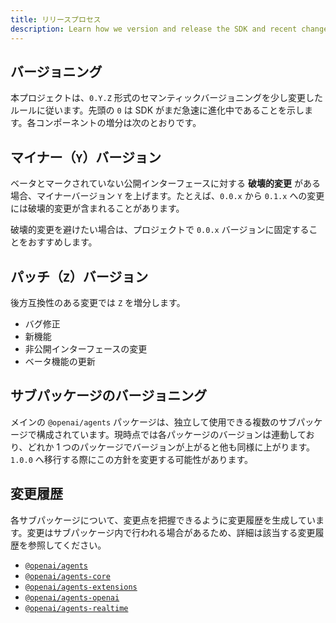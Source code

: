 ```yaml
---
title: リリースプロセス
description: Learn how we version and release the SDK and recent changes.
---
```


## バージョニング

本プロジェクトは、`0.Y.Z` 形式のセマンティックバージョニングを少し変更したルールに従います。先頭の `0` は SDK がまだ急速に進化中であることを示します。各コンポーネントの増分は次のとおりです。

## マイナー（`Y`）バージョン

ベータとマークされていない公開インターフェースに対する **破壊的変更** がある場合、マイナーバージョン `Y` を上げます。たとえば、`0.0.x` から `0.1.x` への変更には破壊的変更が含まれることがあります。

破壊的変更を避けたい場合は、プロジェクトで `0.0.x` バージョンに固定することをおすすめします。

## パッチ（`Z`）バージョン

後方互換性のある変更では `Z` を増分します。

- バグ修正
- 新機能
- 非公開インターフェースの変更
- ベータ機能の更新

## サブパッケージのバージョニング

メインの `@openai/agents` パッケージは、独立して使用できる複数のサブパッケージで構成されています。現時点では各パッケージのバージョンは連動しており、どれか 1 つのパッケージでバージョンが上がると他も同様に上がります。`1.0.0` へ移行する際にこの方針を変更する可能性があります。

## 変更履歴

各サブパッケージについて、変更点を把握できるように変更履歴を生成しています。変更はサブパッケージ内で行われる場合があるため、詳細は該当する変更履歴を参照してください。

- [`@openai/agents`](https://github.com/openai/openai-agents-js/blob/main/packages/agents/CHANGELOG.md)
- [`@openai/agents-core`](https://github.com/openai/openai-agents-js/blob/main/packages/agents-core/CHANGELOG.md)
- [`@openai/agents-extensions`](https://github.com/openai/openai-agents-js/blob/main/packages/agents-extensions/CHANGELOG.md)
- [`@openai/agents-openai`](https://github.com/openai/openai-agents-js/blob/main/packages/agents-openai/CHANGELOG.md)
- [`@openai/agents-realtime`](https://github.com/openai/openai-agents-js/blob/main/packages/agents-realtime/CHANGELOG.md)
